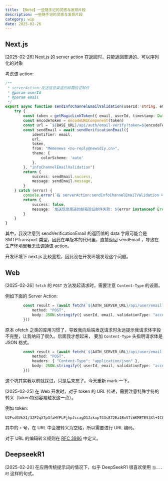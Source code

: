 ```yaml
---
title: 【Note】一些随手记的灵感与发现片段
description: 一些随手记的灵感与发现片段
category: wip
date: 2025-02-26 
---
```


<UpdatedSpan text="[updated] 最后更新于 2025-02-26" />

## Next.js

[2025-02-26] Next.js 的 server action 在返回时，只能返回普通的、可以序列化的对象

考虑该 action:

```typescript
/**
 * serverAction:发送信息渠道的邮箱验证邮件
 * @param userId 
 * @param email 
 */
export async function sendInfoChannelEmailValidation(userId: string, email: string) {
    try {
        const token = getMagicLinkToken({ email, userId, timestamp: Date.now() })
        const encodeToken = encodeURIComponent(token)
        const url = `${BASE_URL}/api/auth/email-verify?token=${encodeToken}&type=infoChannelEmailValidation`
        const sendEmail = await sendVerificationEmail({
            identifier: email,
            url,
            token,
            from: "Memenews <no-reply@newsdiy.cn>",
            theme: {
                colorScheme: 'auto'
            },
        }, "infoChannelEmailValidation")
        return {
            success: sendEmail.success,
            message: sendEmail.message,
        }
    } catch (error) {
        console.error(`在 serverAction:sendInfoChannelEmailValidation 中发生错误: ${error instanceof Error ? error.message : '未知错误'}`)
        return {
            success: false,
            message: `发送信息渠道的邮箱验证邮件失败: ${error instanceof Error ? error.message : '未知错误'}`,
        }
    }
}
```

其中，我没注意到 sendVerificationEmail 的返回值的 data 字段可能会是 SMTPTransport 类型，因此在早版本的代码里，直接返回 sendEmail ，导致在生产环境里我无法调通该 action。

开发环境下 next.js 比较宽松，因此没在开发环境发现这个问题。


## Web


[2025-02-26] `fetch` 的 `POST` 方法发起请求时，需要注意 `Content-Type` 的设置。

例如下面的 Server Action:

```typescript
        const result = (await fetch(`${AUTH_SERVER_URL}/api/user/email`, {
            method: "POST",
            body: JSON.stringify({ userId, email, validationType: "accountEmailValidation" })
        }))
```

原本 ofetch 之类的库用习惯了，导致我向后端发送请求时永远提示我请求体字段不完整，让我纳闷了很久。后面我才想起来，
要加 `Content-Type` 头指明请求体是 JSON 格式。

```typescript
        const result = (await fetch(`${AUTH_SERVER_URL}/api/user/email`, {
            method: "POST",
            headers: { "Content-Type": "application/json" },
            body: JSON.stringify({ userId, email, validationType: "accountEmailValidation" })
        }))
```

这个坑其实我以前就踩过，只是后来忘了。今天重新 mark 一下。

[2025-02-25] 在 Web 开发时，对于 token 的 URL 传递，需要注意特殊字符的转义（token特别容易触发这一点）。

例如 token:
```text
U2FsdGVkX1/32F2qX7p3faHYPLPjhpJccxgD1JzkupT43s872Ea1BnV7iWKMETES3Xl+ICLBPkamABfmHU7Eww==
```
其中的 `+` 号，在 URL 中会被转义为空格，所以需要进行 URL 编码。

对于 URL 的编码转义规则在 [RFC 3986](https://www.rfc-editor.org/rfc/rfc3986.html) 中定义。

## DeepseekR1

[2025-02-20] 在应用传统提示词的情况下，似乎 DeepSeekR1 很喜欢使用 `当...时` 这样的句式。

